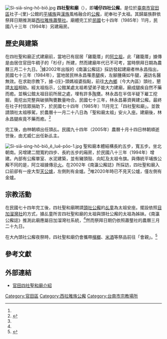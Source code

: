 [[File:Sì-siā-sìng-hô-biō.jpg|thumb]]
'''四社聖和廟'''（{{lang-nan-tw|Sì-siā-sìng-hô-biō}}），即'''埔仔四社公廨'''。是位於[[臺南市|臺南市]][[官田區|官田區]]社子-{里}-公館的[[平埔族|平埔族]]與[[漢族|漢族]]風格融合的[[公廨_(原住民族)|公廨]]，祀奉社子太祖。其歸屬族群依祭拜日期推測屬[[西拉雅族|西拉雅族]][[蕭壟社|蕭壟社]]。廟體完工於[[中華民國|民國]]七十四年（1985年）11月，民國八十三年（1994年）另建廂房。

==歷史與建築==
在四社聖和廟正式建廟前，當地已有屈居「雞籠厝」的[[阿立祖|阿立祖]]，此「雞籠厝」據傳是由居住官田牛稠子的「杉仔」所建，然而建廟年代已不可考，當時祭拜日期為農曆三月二十九日。<ref name=公></ref>{{rp|116-117}}據2002年出版的《南瀛公廨誌》採訪發起建廟者林永昌指出，民國七十三年（1984年），當地居民林永昌罹患[[腿|腿]]疾，左腳腫痛如牛腿，遍訪名醫無效。在求助宗教下，據-{庄}-頭媽祖婆指點，前往[[大內鄉|大內鄉]]（今大內區）頭社，懇請[[太祖|太祖]]相助。經太祖指示，公館某處太祖希望弟子能大力建廟，廟成腿疾自然不藥而癒。並稱公館太祖目前所居之處，埋有許多[[陶|陶]]甕。林永昌在半信半疑下雇工挖掘，竟挖出完整與破損陶甕數量吻合。民國七十三年，林永昌募資興建公廨。最終在社子村信眾捐助下，於民國七十四年（1985年）11月完工「四社聖和廟」。並敦請頭社太祖移駕，於農曆十一月二十八日為「聖和廟太祖」安火入座。建廟後，林永昌腿疾竟不藥而癒。<ref name=公>{{cite book |author=凃順從著|title=《南瀛公廨誌》 |date=2002年1月初版 |publisher=臺南縣文化局 |location=新營 |isbn= 957-01-0250-0}}</ref>{{rp|115-116}}

完工後，由林朝順出任頭乩。民國九十四年（2005年）農曆十月十四日林朝順逝世後，由尤威仁出任新乩主。

[[File:Sì-siā-sìng-hô-biō_ê_luē-pōo-1.jpg|thumb]]
聖和廟本體結構長約五步，寬五步。坐北朝南。另增建二間寬約四步、長約五步的廂房，於民國八十三年（1994年）增建。內部有公廨單室、水泥建築，並有豬頭殼、向缸及太祖令旗。與傳統平埔族公廨不同的是，阿立祖據傳忌[[火|火]]。在2002年《南瀛公廨誌》所採訪，四社聖和廟入口前卻有一座大型[[天公爐|天公爐]]，左側則有金爐。<ref name=公></ref>{{rp|112-113}}唯2020年時已不見天公爐，僅左側有金爐。

==宗教活動==
在民國七十四年完工後，四社聖和廟聘請[[頭社公廨|頭社公廨]]的[[乩童|乩童]]為太祖安座。擺設依照[[目加溜灣社|目加溜灣社]]的方式，據乩童所言四社聖和廟的太祖與頭社公廨的太祖為姊妹。《南瀛公廨誌》推測此廟應屬目加溜灣社系統，<ref name=公></ref>{{rp|117}}然而祭拜日期仍依照蕭壟社的農曆三月二十九日。

在大內頭社公廨夜祭時，四社聖和廟仍會攜帶[[檳榔|檳榔]]、[[米酒|米酒]]等祭品前往「會親」。<ref>{{Cite web|title=大內頭社平埔夜祭 三部落來會親|url=https://news.ltn.com.tw/news/local/paper/43606|date=2005年11月16日|accessdate=2021年2月19日|work=自由時報|language=zh-tw}}</ref>

== 參考文獻 ==
{{Reflist|2}}

== 外部連結 ==
* [http://library.taiwanschoolnet.org/cyberfair2007/coolboy/03/kwuanintro.htm 官田四社聖和廟介紹]

[[Category:官田區|Category:官田區]]
[[Category:西拉雅族公廨|Category:西拉雅族公廨]]
[[Category:台南市宗教場所|Category:台南市宗教場所]]